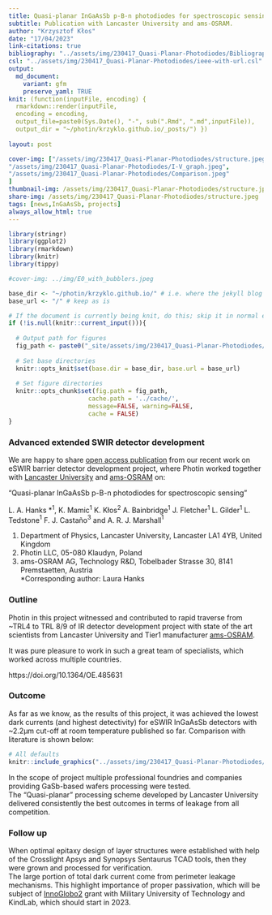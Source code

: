 ```yaml
---
title: Quasi-planar InGaAsSb p-B-n photodiodes for spectroscopic sensing
subtitle: Publication with Lancaster University and ams-OSRAM.
author: "Krzysztof Kłos"
date: "17/04/2023"
link-citations: true
bibliography: "../assets/img/230417_Quasi-Planar-Photodiodes/Bibliography.bib"
csl: "../assets/img/230417_Quasi-Planar-Photodiodes/ieee-with-url.csl"
output:
  md_document:
    variant: gfm
    preserve_yaml: TRUE
knit: (function(inputFile, encoding) {
  rmarkdown::render(inputFile, 
  encoding = encoding, 
  output_file=paste0(Sys.Date(), "-", sub(".Rmd", ".md",inputFile)), 
  output_dir = "~/photin/krzyklo.github.io/_posts/") })
  
layout: post

cover-img: ["/assets/img/230417_Quasi-Planar-Photodiodes/structure.jpeg",
"/assets/img/230417_Quasi-Planar-Photodiodes/I-V_graph.jpeg",
"/assets/img/230417_Quasi-Planar-Photodiodes/Comparison.jpeg"
]
thumbnail-img: /assets/img/230417_Quasi-Planar-Photodiodes/structure.jpeg
share-img: /assets/img/230417_Quasi-Planar-Photodiodes/structure.jpeg
tags: [news,InGaAsSb, projects]
always_allow_html: true
---
```


```r
library(stringr)
library(ggplot2)
library(rmarkdown)
library(knitr)
library(tippy)

#cover-img: ../img/E0_with_bubblers.jpeg

```


```r
base_dir <- "~/photin/krzyklo.github.io/" # i.e. where the jekyll blog is on the hard drive.
base_url <- "/" # keep as is

# If the document is currently being knit, do this; skip it in normal execution
if (!is.null(knitr::current_input())){
  
  # Output path for figures
  fig_path <- paste0("_site/assets/img/230417_Quasi-Planar-Photodiodes/", str_remove(knitr::current_input(), ".Rmd"), "/")
  
  # Set base directories
  knitr::opts_knit$set(base.dir = base_dir, base.url = base_url)
  
  # Set figure directories
  knitr::opts_chunk$set(fig.path = fig_path,
                      cache.path = '../cache/',
                      message=FALSE, warning=FALSE,
                      cache = FALSE)
}

```


### Advanced extended SWIR detector development

We are happy to share [open access publication](https://opg.optica.org/oe/fulltext.cfm?uri=oe-31-9-14358&id=529146)  from our recent work on eSWIR barrier detector development project, where Photin worked together with [Lancaster University](https://www.research.lancs.ac.uk/portal/en/publications/quasiplanar-ingaassb-pbn-photodiodes-for-spectroscopic-sensing(1b3baab8-93f9-40f6-b71a-d3d2b48aaf69).html) and [ams-OSRAM](https://ams-osram.com/) on: 

"Quasi-planar InGaAsSb p-B-n photodiodes for spectroscopic sensing"

L. A. Hanks $*^1$, K. Mamic$^1$ K. Kłos$^2$ A. Bainbridge$^1$ J. Fletcher$^1$ L. Gilder$^1$ L. Tedstone$^1$ F. J. Castaño$^3$ and A. R. J. Marshall$^1$  

1. Department of Physics, Lancaster University, Lancaster LA1 4YB, United Kingdom  
2. Photin LLC, 05-080 Klaudyn, Poland  
3. ams-OSRAM AG, Technology R&D, Tobelbader Strasse 30, 8141 Premstaetten, Austria  
*Corresponding author: Laura Hanks 

### Outline

Photin in this project witnessed and contributed to rapid traverse from ~TRL4 to TRL 8/9 of IR detector development project with state of the art scientists from Lancaster University and Tier1 manufacturer [ams-OSRAM](https://ams-osram.com/).  
  
It was pure pleasure to work in such a great team of specialists, which worked across multiple countries.  

https://doi.org/10.1364/OE.485631

### Outcome

As far as we know, as the results of this project, it was achieved the lowest dark currents (and highest detectivity) for eSWIR InGaAsSb detectors with ~2.2µm cut-off at room temperature published so far.
Comparison with literature is shown below:

```r
# All defaults
knitr::include_graphics("../assets/img/230417_Quasi-Planar-Photodiodes/Comparison_ams_read.png.svg")
```

In the scope of project multiple professional foundries and companies providing GaSb-based wafers processing were tested.  
The "Quasi-planar" processing scheme developed by Lancaster University delivered consistently the best outcomes in terms of leakage from all competition.  

### Follow up

<!-- Innoglobo passivation -->

When optimal epitaxy design of layer structures were established with help of the Crosslight Apsys and Synopsys Sentaurus TCAD tools, then they were grown and processed for verification.  
The large portion of total dark current come from perimeter leakage mechanisms. This highlight importance of proper passivation, which will be subject of [InnoGlobo2](https://www.photin.eu/2023-02-07-InnoGlobo-MUT-KindLab-project/) grant with Military University of Technology and KindLab, which should start in 2023.   

